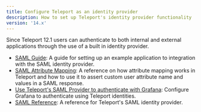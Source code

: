 ```yaml
---
title: Configure Teleport as an identity provider
description: How to set up Teleport's identity provider functionality
version: '14.x'
---
```


Since Teleport 12.1 users can authenticate to both internal and external applications
through the use of a built in identity provider.

- [SAML Guide](/docs/ver/14.x/access-controls/idps/saml-guide): A guide for setting up an example application to integration with the SAML identity provider.
- [SAML Attribute Mapping](/docs/ver/14.x/access-controls/idps/saml-attribute-mapping): A reference on how attribute mapping works in Teleport and how to
  use it to assert custom user attribute name and values in a SAML response.
- [Use Teleport's SAML Provider to authenticate with Grafana](/docs/ver/14.x/access-controls/idps/saml-grafana): Configure Grafana to authenticate using Teleport identities.
- [SAML Reference](/docs/ver/14.x/access-controls/idps/saml-reference): A reference for Teleport's SAML identity provider.
